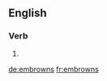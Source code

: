 ==English==

===Verb===
{{head|en|verb form}}

# {{en-third-person singular of|embrown}}

[[de:embrowns]]
[[fr:embrowns]]
